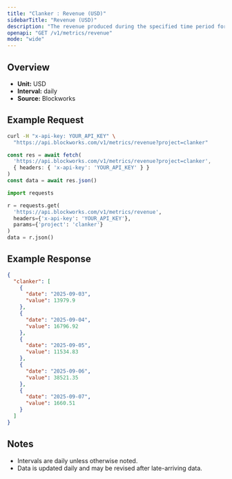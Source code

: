 ```yaml
---
title: "Clanker : Revenue (USD)"
sidebarTitle: "Revenue (USD)"
description: "The revenue produced during the specified time period for given project."
openapi: "GET /v1/metrics/revenue"
mode: "wide"
---
```


## Overview

- **Unit:** USD
- **Interval:** daily
- **Source:** Blockworks

## Example Request

<CodeGroup>

```bash cURL
curl -H "x-api-key: YOUR_API_KEY" \
  "https://api.blockworks.com/v1/metrics/revenue?project=clanker"
```

```typescript TypeScript
const res = await fetch(
  'https://api.blockworks.com/v1/metrics/revenue?project=clanker',
  { headers: { 'x-api-key': 'YOUR_API_KEY' } }
)
const data = await res.json()
```

```python Python
import requests

r = requests.get(
  'https://api.blockworks.com/v1/metrics/revenue',
  headers={'x-api-key': 'YOUR_API_KEY'},
  params={'project': 'clanker'}
)
data = r.json()
```

</CodeGroup>

## Example Response

```json
{
  "clanker": [
    {
      "date": "2025-09-03",
      "value": 13979.9
    },
    {
      "date": "2025-09-04",
      "value": 16796.92
    },
    {
      "date": "2025-09-05",
      "value": 11534.83
    },
    {
      "date": "2025-09-06",
      "value": 38521.35
    },
    {
      "date": "2025-09-07",
      "value": 1660.51
    }
  ]
}
```

## Notes
- Intervals are daily unless otherwise noted.
- Data is updated daily and may be revised after late-arriving data.
